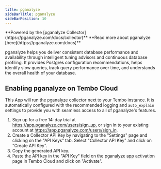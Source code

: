 ```yaml
---
title: pganalyze
sideBarTitle: pganalyze
sideBarPosition: 10
---
```



<Callout variant='info'>
    **Powered by the [pganalyze Collector](https://pganalyze.com/docs/collector)**
    **Read more about pganalyze [here](https://pganalyze.com/docs)**
</Callout>

pganalyze helps you deliver consistent database performance and availability through intelligent tuning advisors and
continuous database profiling. It provides Postgres configuration recommendations, helps identify slow queries, track
query performance over time, and understands the overall health of your database.

## Enabling pganalyze on Tembo Cloud
This App will run the pganalyze collector next to your Tembo instance. It is automatically configured with the recommended
logging and `auto_explain` settings to provide you with seamless access to all of pganalyze's features.

1. Sign up for a free 14-day trial at https://app.pganalyze.com/users/sign_up, or sign in to your existing account at
https://app.pganalyze.com/users/sign_in.
2. Create a Collector API Key by navigating to the "Settings" page and clicking on the "API Keys" tab. Select "Collector
API Key" and click on "Create API Key".
3. Copy the generated API key.
4. Paste the API key in the "API Key" field on the pganalyze app activation page in Tembo Cloud and click on "Activate".
